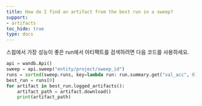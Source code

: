 ```yaml
---
title: How do I find an artifact from the best run in a sweep?
support:
- artifacts
toc_hide: true
type: docs
---
```


스윕에서 가장 성능이 좋은 run에서 아티팩트를 검색하려면 다음 코드를 사용하세요.

```python
api = wandb.Api()
sweep = api.sweep("entity/project/sweep_id")
runs = sorted(sweep.runs, key=lambda run: run.summary.get("val_acc", 0), reverse=True)
best_run = runs[0]
for artifact in best_run.logged_artifacts():
    artifact_path = artifact.download()
    print(artifact_path)
```
